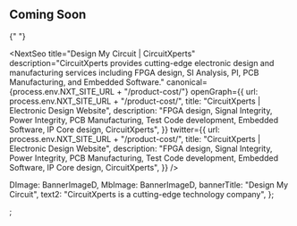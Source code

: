 <ProductStyle>
  <Banner banner={banner} />
  <div className="product-content d-none">
    <ProductCost />
  </div>
  <div>
    <h2 className="h2 mt-3 mb-3 text-center"> Coming Soon</h2>{" "}
  </div>
</ProductStyle>

<NextSeo
  title="Design My Circuit | CircuitXperts"
  description="CircuitXperts provides cutting-edge electronic design and manufacturing services including FPGA design, SI Analysis, PI, PCB Manufacturing, and Embedded Software."
  canonical={process.env.NXT_SITE_URL + "/product-cost/"}
  openGraph={{
    url: process.env.NXT_SITE_URL + "/product-cost/",
    title: "CircuitXperts | Electronic Design Website",
    description:
      "FPGA design, Signal Integrity, Power Integrity, PCB Manufacturing, Test Code development, Embedded Software, IP Core design, CircuitXperts",
  }}
  twitter={{
    url: process.env.NXT_SITE_URL + "/product-cost/",
    title: "CircuitXperts | Electronic Design Website",
    description:
      "FPGA design, Signal Integrity, Power Integrity, PCB Manufacturing, Test Code development, Embedded Software, IP Core design, CircuitXperts",
  }}
/>


  DImage: BannerImageD,
  MbImage: BannerImageD,
  bannerTitle: "Design My Circuit",
  text2: "CircuitXperts is a cutting-edge technology company",
};


;
